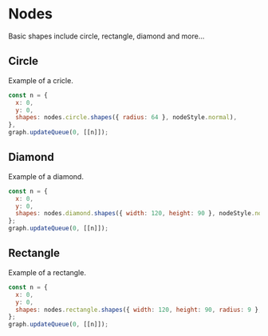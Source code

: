 # Nodes

Basic shapes include circle, rectangle, diamond and more...

## Circle

Example of a cricle.

```js
const n = {
  x: 0,
  y: 0,
  shapes: nodes.circle.shapes({ radius: 64 }, nodeStyle.normal),
},
graph.updateQueue(0, [[n]]);
```

<div id="ptyCircle"></div>

## Diamond

Example of a diamond.

```js
const n = {
  x: 0,
  y: 0,
  shapes: nodes.diamond.shapes({ width: 120, height: 90 }, nodeStyle.normal),
};
graph.updateQueue(0, [[n]]);
```

<div id="ptyDiamond"></div>

## Rectangle

Example of a rectangle.

```js
const n = {
  x: 0,
  y: 0,
  shapes: nodes.rectangle.shapes({ width: 120, height: 90, radius: 9 }, nodeStyle.normal),
};
graph.updateQueue(0, [[n]]);
```

<div id="ptyRectangle"></div>